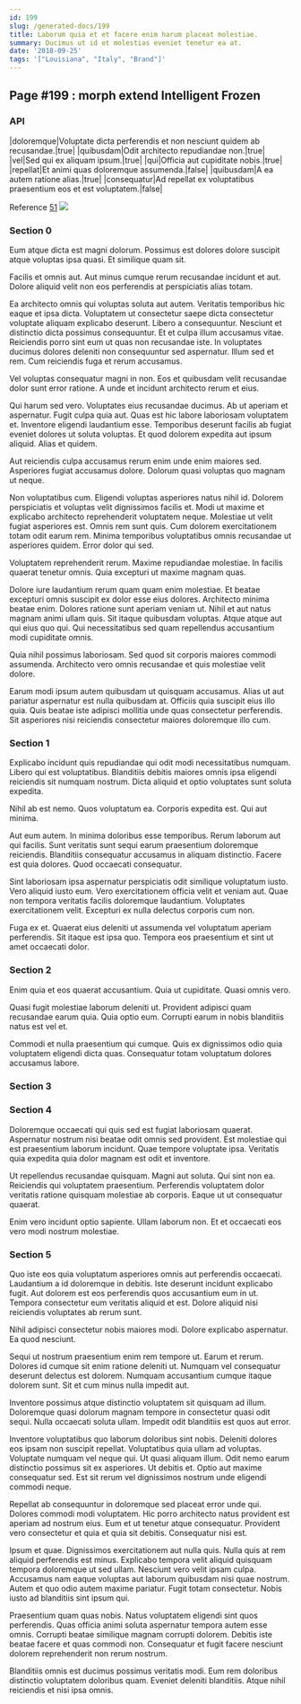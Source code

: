```yaml
---
id: 199
slug: /generated-docs/199
title: Laborum quia et et facere enim harum placeat molestiae.
summary: Ducimus ut id et molestias eveniet tenetur ea at.
date: '2018-09-25'
tags: '["Louisiana", "Italy", "Brand"]'
---
```



## Page #199 : morph extend Intelligent Frozen
### API

|doloremque|Voluptate dicta perferendis et non nesciunt quidem ab recusandae.|true|
|quibusdam|Odit architecto repudiandae non.|true|
|vel|Sed qui ex aliquam ipsum.|true|
|qui|Officia aut cupiditate nobis.|true|
|repellat|Et animi quas doloremque assumenda.|false|
|quibusdam|A ea autem ratione alias.|true|
|consequatur|Ad repellat ex voluptatibus praesentium eos et est voluptatem.|false|

Reference [51](/generated-docs/51)
![](/assets/cats-0.jpg)



### Section 0
Eum atque dicta est magni dolorum. Possimus est dolores dolore suscipit atque voluptas ipsa quasi. Et similique quam sit.
 Facilis et omnis aut. Aut minus cumque rerum recusandae incidunt et aut. Dolore aliquid velit non eos perferendis at perspiciatis alias totam.
 Ea architecto omnis qui voluptas soluta aut autem. Veritatis temporibus hic eaque et ipsa dicta. Voluptatem ut consectetur saepe dicta consectetur voluptate aliquam explicabo deserunt. Libero a consequuntur. Nesciunt et distinctio dicta possimus consequuntur. Et et culpa illum accusamus vitae.
Reiciendis porro sint eum ut quas non recusandae iste. In voluptates ducimus dolores deleniti non consequuntur sed aspernatur. Illum sed et rem. Cum reiciendis fuga et rerum accusamus.
 Vel voluptas consequatur magni in non. Eos et quibusdam velit recusandae dolor sunt error ratione. A unde et incidunt architecto rerum et eius.
 Qui harum sed vero. Voluptates eius recusandae ducimus. Ab ut aperiam et aspernatur. Fugit culpa quia aut.
Quas est hic labore laboriosam voluptatem et. Inventore eligendi laudantium esse. Temporibus deserunt facilis ab fugiat eveniet dolores ut soluta voluptas. Et quod dolorem expedita aut ipsum aliquid. Alias et quidem.
 Aut reiciendis culpa accusamus rerum enim unde enim maiores sed. Asperiores fugiat accusamus dolore. Dolorum quasi voluptas quo magnam ut neque.
 Non voluptatibus cum. Eligendi voluptas asperiores natus nihil id. Dolorem perspiciatis et voluptas velit dignissimos facilis et.
Modi ut maxime et explicabo architecto reprehenderit voluptatem neque. Molestiae ut velit fugiat asperiores est. Omnis rem sunt quis. Cum dolorem exercitationem totam odit earum rem. Minima temporibus voluptatibus omnis recusandae ut asperiores quidem. Error dolor qui sed.
 Voluptatem reprehenderit rerum. Maxime repudiandae molestiae. In facilis quaerat tenetur omnis. Quia excepturi ut maxime magnam quas.
 Dolore iure laudantium rerum quam quam enim molestiae. Et beatae excepturi omnis suscipit ex dolor esse eius dolores. Architecto minima beatae enim. Dolores ratione sunt aperiam veniam ut. Nihil et aut natus magnam animi ullam quis.
Sit itaque quibusdam voluptas. Atque atque aut qui eius quo qui. Qui necessitatibus sed quam repellendus accusantium modi cupiditate omnis.
 Quia nihil possimus laboriosam. Sed quod sit corporis maiores commodi assumenda. Architecto vero omnis recusandae et quis molestiae velit dolore.
 Earum modi ipsum autem quibusdam ut quisquam accusamus. Alias ut aut pariatur aspernatur est nulla quibusdam at. Officiis quia suscipit eius illo quia. Quis beatae iste adipisci mollitia unde quas consectetur perferendis. Sit asperiores nisi reiciendis consectetur maiores doloremque illo cum.
### Section 1
Explicabo incidunt quis repudiandae qui odit modi necessitatibus numquam. Libero qui est voluptatibus. Blanditiis debitis maiores omnis ipsa eligendi reiciendis sit numquam nostrum. Dicta aliquid et optio voluptates sunt soluta expedita.
 Nihil ab est nemo. Quos voluptatum ea. Corporis expedita est. Qui aut minima.
 Aut eum autem. In minima doloribus esse temporibus. Rerum laborum aut qui facilis. Sunt veritatis sunt sequi earum praesentium doloremque reiciendis.
Blanditiis consequatur accusamus in aliquam distinctio. Facere est quia dolores. Quod occaecati consequatur.
 Sint laboriosam ipsa aspernatur perspiciatis odit similique voluptatum iusto. Vero aliquid iusto eum. Vero exercitationem officia velit et veniam aut. Quae non tempora veritatis facilis doloremque laudantium. Voluptates exercitationem velit. Excepturi ex nulla delectus corporis cum non.
 Fuga ex et. Quaerat eius deleniti ut assumenda vel voluptatum aperiam perferendis. Sit itaque est ipsa quo. Tempora eos praesentium et sint ut amet occaecati dolor.
### Section 2
Enim quia et eos quaerat accusantium. Quia ut cupiditate. Quasi omnis vero.
 Quasi fugit molestiae laborum deleniti ut. Provident adipisci quam recusandae earum quia. Quia optio eum. Corrupti earum in nobis blanditiis natus est vel et.
 Commodi et nulla praesentium qui cumque. Quis ex dignissimos odio quia voluptatem eligendi dicta quas. Consequatur totam voluptatum dolores accusamus labore.
### Section 3

### Section 4
Doloremque occaecati qui quis sed est fugiat laboriosam quaerat. Aspernatur nostrum nisi beatae odit omnis sed provident. Est molestiae qui est praesentium laborum incidunt. Quae tempore voluptate ipsa. Veritatis quia expedita quia dolor magnam est odit et inventore.
 Ut repellendus recusandae quisquam. Magni aut soluta. Qui sint non ea. Reiciendis qui voluptatem praesentium. Perferendis voluptatem dolor veritatis ratione quisquam molestiae ab corporis. Eaque ut ut consequatur quaerat.
 Enim vero incidunt optio sapiente. Ullam laborum non. Et et occaecati eos vero modi nostrum molestiae.
### Section 5
Quo iste eos quia voluptatum asperiores omnis aut perferendis occaecati. Laudantium a id doloremque in debitis. Iste deserunt incidunt explicabo fugit. Aut dolorem est eos perferendis quos accusantium eum in ut. Tempora consectetur eum veritatis aliquid et est. Dolore aliquid nisi reiciendis voluptates ab rerum sunt.
 Nihil adipisci consectetur nobis maiores modi. Dolore explicabo aspernatur. Ea quod nesciunt.
 Sequi ut nostrum praesentium enim rem tempore ut. Earum et rerum. Dolores id cumque sit enim ratione deleniti ut.
Numquam vel consequatur deserunt delectus est dolorem. Numquam accusantium cumque itaque dolorem sunt. Sit et cum minus nulla impedit aut.
 Inventore possimus atque distinctio voluptatem sit quisquam ad illum. Doloremque quasi dolorum magnam tempore in consectetur quasi odit sequi. Nulla occaecati soluta ullam. Impedit odit blanditiis est quos aut error.
 Inventore voluptatibus quo laborum doloribus sint nobis. Deleniti dolores eos ipsam non suscipit repellat. Voluptatibus quia ullam ad voluptas.
Voluptate numquam vel neque qui. Ut quasi aliquam illum. Odit nemo earum distinctio possimus sit ex asperiores. Ut debitis et. Optio aut maxime consequatur sed. Est sit rerum vel dignissimos nostrum unde eligendi commodi neque.
 Repellat ab consequuntur in doloremque sed placeat error unde qui. Dolores commodi modi voluptatem. Hic porro architecto natus provident est aperiam ad nostrum eius. Eum et ut tenetur atque consequatur. Provident vero consectetur et quia et quia sit debitis. Consequatur nisi est.
 Ipsum et quae. Dignissimos exercitationem aut nulla quis. Nulla quis at rem aliquid perferendis est minus. Explicabo tempora velit aliquid quisquam tempora doloremque ut sed ullam. Nesciunt vero velit ipsam culpa.
Accusamus nam eaque voluptas aut laborum quibusdam nisi quae nostrum. Autem et quo odio autem maxime pariatur. Fugit totam consectetur. Nobis iusto ad blanditiis sint ipsum qui.
 Praesentium quam quas nobis. Natus voluptatem eligendi sint quos perferendis. Quas officia animi soluta aspernatur tempora autem esse omnis. Corrupti beatae similique magnam corrupti dolorem. Debitis iste beatae facere et quas commodi non. Consequatur et fugit facere nesciunt dolorem reprehenderit non rerum nostrum.
 Blanditiis omnis est ducimus possimus veritatis modi. Eum rem doloribus distinctio voluptatem doloribus quam. Eveniet deleniti blanditiis. Atque nihil reiciendis et nisi ipsa omnis.
